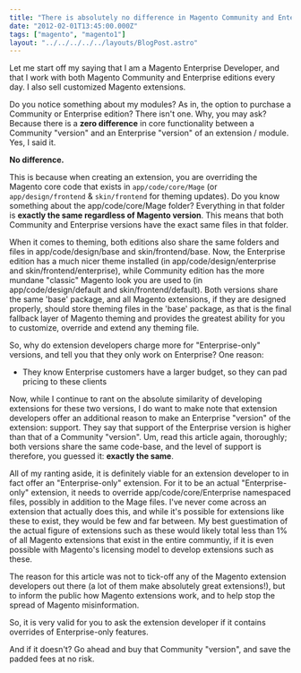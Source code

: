 ```yaml
---
title: "There is absolutely no difference in Magento Community and Enterprise extensions / modules"
date: "2012-02-01T13:45:00.000Z"
tags: ["magento", "magento1"]
layout: "../../../../../layouts/BlogPost.astro"
---
```



Let me start off my saying that I am a Magento Enterprise Developer, and that I work with both Magento Community and Enterprise editions every day. I also sell customized Magento extensions.

Do you notice something about my modules? As in, the option to purchase a Community or Enterprise edition? There isn't one. Why, you may ask? Because there is a **zero difference** in core functionality between a Community "version" and an Enterprise "version" of an extension / module. Yes, I said it.

**No difference.**

This is because when creating an extension, you are overriding the Magento core code that exists in `app/code/core/Mage` (or `app/design/frontend` &amp; `skin/frontend` for theming updates). Do you know something about the app/code/core/Mage folder? Everything in that folder is **exactly the same regardless of Magento version**. This means that both Community and Enterprise versions have the exact same files in that folder.

When it comes to theming, both editions also share the same folders and files in app/code/design/base and skin/frontend/base. Now, the Enterprise edition has a much nicer theme installed (in app/code/design/enterprise and skin/frontend/enterprise), while Community edition has the more mundane "classic" Magento look you are used to (in app/code/design/default and skin/frontend/default). Both versions share the same 'base' package, and all Magento extensions, if they are designed properly, should store theming files in the 'base' package, as that is the final fallback layer of Magento theming and provides the greatest ability for you to customize, override and extend any theming file.

So, why do extension developers charge more for "Enterprise-only" versions, and tell you that they only work on Enterprise? One reason:

- They know Enterprise customers have a larger budget, so they can pad pricing to these clients

Now, while I continue to rant on the absolute similarity of developing extensions for these two versions, I do want to make note that extension developers offer an additional reason to make an Enterprise "version" of the extension: support. They say that support of the Enterprise version is higher than that of a Community "version". Um, read this article again, thoroughly; both versions share the same code-base, and the level of support is therefore, you guessed it: **exactly the same**.

All of my ranting aside, it is definitely viable for an extension developer to in fact offer an "Enterprise-only" extension. For it to be an actual "Enterprise-only" extension, it needs to override app/code/core/Enterprise namespaced files, possibly in addition to the Mage files. I've never come across an extension that actually does this, and while it's possible for extensions like these to exist, they would be few and far between. My best guestimation of the actual figure of extensions such as these would likely total less than 1% of all Magento extensions that exist in the entire communtiy, if it is even possible with Magento's licensing model to develop extensions such as these.

The reason for this article was not to tick-off any of the Magento extension developers out there (a lot of them make absolutely great extensions!), but to inform the public how Magento extensions work, and to help stop the spread of Magento misinformation.

So, it is very valid for you to ask the extension developer if it contains overrides of Enterprise-only features.

And if it doesn't? Go ahead and buy that Community "version", and save the padded fees at no risk.
